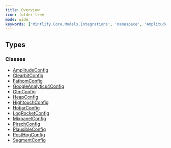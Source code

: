 ```yaml
---
title: Overview
icon: folder-tree
mode: wide
keywords: ['Mintlify.Core.Models.Integrations', 'namespace', 'AmplitudeConfig', 'ClearbitConfig', 'FathomConfig', 'GoogleAnalytics4Config', 'GtmConfig', 'HeapConfig', 'HightouchConfig', 'HotjarConfig', 'LogRocketConfig', 'MixpanelConfig']
---
```


## Types

### Classes

- [AmplitudeConfig](AmplitudeConfig.mdx)
- [ClearbitConfig](ClearbitConfig.mdx)
- [FathomConfig](FathomConfig.mdx)
- [GoogleAnalytics4Config](GoogleAnalytics4Config.mdx)
- [GtmConfig](GtmConfig.mdx)
- [HeapConfig](HeapConfig.mdx)
- [HightouchConfig](HightouchConfig.mdx)
- [HotjarConfig](HotjarConfig.mdx)
- [LogRocketConfig](LogRocketConfig.mdx)
- [MixpanelConfig](MixpanelConfig.mdx)
- [PirschConfig](PirschConfig.mdx)
- [PlausibleConfig](PlausibleConfig.mdx)
- [PostHogConfig](PostHogConfig.mdx)
- [SegmentConfig](SegmentConfig.mdx)

